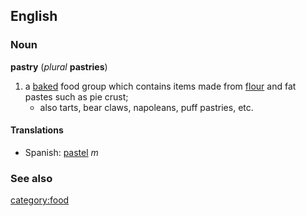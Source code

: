 ==English==
=== Noun ===
'''pastry''' (''plural'' '''pastries''')

# a [[baked]] food group which contains items made from [[flour]] and fat pastes such as pie crust;
#* also tarts, bear claws, napoleans, puff pastries, etc.

====Translations====
*Spanish: [[pastel]] ''m''

=== See also ===
{{pedialite}}

[[category:food]]